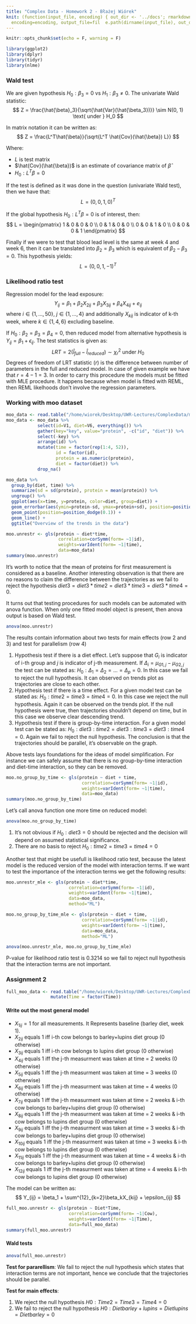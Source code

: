 ```yaml
---
title: "Complex Data - Homework 2 - Błażej Wiórek" 
knit: (function(input_file, encoding) { out_dir <- '../docs'; rmarkdown::render(input_file,
  encoding=encoding, output_file=fil  e.path(dirname(input_file), out_dir, 'ComplexData2.html'))})
---
```


```r
knitr::opts_chunk$set(echo = F, warning = F)

library(ggplot2)
library(dplyr)
library(tidyr)
library(nlme)
```

### Wald test

We are given hypothesis $H_0: \beta_3 = 0$ vs $H_1: \beta_3 \neq 0$. The univariate Wald statistic:
$$
Z = \frac{\hat{\beta}_3}{\sqrt{\hat{Var}(\hat{\beta_3})}} \sim N(0, 1) \text{ under } H_0
$$

In matrix notation it can be written as:
$$
Z = \frac{L^T\hat{\beta}}{\sqrt{L^T \hat{Cov}(\hat{\beta}) L}}
$$

Where:

* $L$ is test matrix
* $\hat{Cov}(\hat{\beta})$ is an estimate of covariance matrix of $\hat{\beta}$
* $H_0: L^T\beta = 0$

If the test is defined as it was done in the question (univariate Wald test), then we have that:
$$
L = (0, 0, 1, 0)^T
$$

If the global hypothesis $H_0: L^T\beta=0$ is of interest, then:
$$
L = 
\begin{pmatrix}
1 & 0 & 0 & 0 \\
0 & 1 & 0 & 0 \\
0 & 0 & 1 & 0 \\
0 & 0 & 0 & 1
\end{pmatrix}
$$


Finally if we were to test that blood lead level is the same at week 4 and week 6, then it can be translated into $\beta_2 = \beta_3$ which is equivalent of $\beta_2 - \beta_3 = 0$. This hypothesis yields:
$$
L = (0, 0, 1, -1)^T
$$

### Likelihood ratio test

Regression model for the lead exposure: 
$$
Y_{ij} = \beta_1 + \beta_2 X_{2ij} + \beta_3 X_{3ij} + \beta_4 X_{4ij} + e_{ij}
$$
where $i \in \{1, ..., 50\}$, $j \in \{1, ..., 4\}$ and additionally $X_{kij}$ is indicator of k-th week, where $k \in \{1, 4, 6\}$ excluding baseline. 

If $H_0: \beta_2 = \beta_3 = \beta_4 = 0$, then reduced model from alternative hypothesis is $Y_{ij} = \beta_1 + \epsilon_{ij}$. The test statistics is given as:
$$
LRT = 2(\hat{l}_{full} - \hat{l}_{reduced}) \sim \chi^2_r \text{ under } H_0
$$
Degrees of freedom of LRT statistic ($r$) is the difference between number of parameters in the full and reduced model. In case of given example we have that $r = 4 - 1 = 3$. In order to carry this procedure the models must be fitted with MLE procedure. It happens because when model is fitted with REML, then REML likelhoods don’t involve the regression parameters.

### Working with moo dataset

```r
moo_data <- read.table("/home/wiorek/Desktop/UWR-Lectures/ComplexData/moo", header=F)
moo_data <- moo_data %>% 
            select(id=V1, diet=V6, everything()) %>% 
            gather(key="key", value="protein", -c("id", "diet")) %>%
            select(-key) %>%
            arrange(id) %>%
            mutate(time = factor(rep(1:4, 52)),
                   id = factor(id),
                   protein = as.numeric(protein),
                   diet = factor(diet)) %>%
            drop_na()
```

```r
moo_data %>% 
  group_by(diet, time) %>%
  summarize(sd = sd(protein), protein = mean(protein)) %>% 
  ungroup() %>%
  ggplot(aes(x=time, y=protein, color=diet, group=diet)) + 
  geom_errorbar(aes(ymin=protein-sd, ymax=protein+sd), position=position_dodge(0.1)) + 
  geom_point(position=position_dodge(0.1)) +
  geom_line() + 
  ggtitle("Overview of the trends in the data")
```

```r
moo.unrestr <- gls(protein ~ diet*time,
                    correlation=corSymm(form= ~1|id),
                    weights=varIdent(form= ~1|time),
                    data=moo_data)
summary(moo.unrestr)
```

It's worth to notice that the mean of proteins for first measurement is considered as a baseline. Another interesting observation is that there are no reasons to claim the difference between the trajectories as we fail to reject the hypothesis $diet3 = diet3*time2 = diet3*time3=diet3*time4 = 0$.

It turns out that testing procedures for such models can be automated with anova function. When only one fitted model object is present, then anova output is based on Wald test.
```r
anova(moo.unrestr)
```

The results contain information about two tests for main effects (row 2 and 3) and test for parallelism (row 4)

1. Hypothesis test if there is a diet effect. Let's suppose that $G_i$ is indicator of i-th group and $j$ is indicator of j-th measurement. If $\Delta_i = \mu_{G1, j} - \mu_{G2, j}$ the test can be stated as: $H_0: \Delta_1 = \Delta_2 = ... = \Delta_p = 0$. In this case we fail to reject the null hypothesis. It can observed on trends plot as trajectories are close to each other. 
2. Hypothesis test if there is a time effect. For a given model test can be stated as: $H_0: time2 = time3 = time4 = 0$. In this case we reject the null hypothesis. Again it can be observed on the trends plot. If the null hypothesis were true, then trajectories shouldn't depend on time, but in this case we observe clear descending trend. 
3. Hypothesis test if there is group-by-time interaction. For a given model test can be stated as: $H_0: diet3:time2 = diet3:time3 = diet3:time4 = 0$. Again we fail to reject the null hypothesis. The conclusion is that the trajectories should be parallel, it's observable on the graph. 

Above tests lays foundations for the ideas of model simplification. For instance we can safely assume that there is no group-by-time interaction and diet-time interaction, so they can be removed.
```r
moo.no_group_by_time <- gls(protein ~ diet + time,
                             correlation=corSymm(form= ~1|id),
                             weights=varIdent(form= ~1|time),
                             data=moo_data)
summary(moo.no_group_by_time)
```

Let's call anova function one more time on reduced model:
```r
anova(moo.no_group_by_time)
```

1. It's not obvious if $H_0: diet3 = 0$ should be rejected and the decision will depend on assumed statistical significance.
2. There are no basis to reject $H_0: time2=time3=time4=0$

Another test that might be usefull is likelihood ratio test, because the latest model is the reduced version of the model with interaction terms. If we want to test the importance of the interaction terms we get the following results:
```r
moo.unrestr_mle <- gls(protein ~ diet*time,
                        correlation=corSymm(form= ~1|id),
                        weights=varIdent(form= ~1|time),
                        data=moo_data,
                        method="ML")

moo.no_group_by_time_mle <- gls(protein ~ diet + time,
                             correlation=corSymm(form= ~1|id),
                             weights=varIdent(form= ~1|time),
                             data=moo_data,
                             method="ML")

anova(moo.unrestr_mle, moo.no_group_by_time_mle)
```
P-value for likelihood ratio test is 0.3214 so we fail to reject null hypothesis that the interaction terms are not important. 

### Assignment 2

```r
full_moo_data <- read.table("/home/wiorek/Desktop/UWR-Lectures/ComplexData/full_moo", header=T) %>%
                 mutate(Time = factor(Time))
```

#### Write out the most general model

* $X_{1ij} = 1$ for all measurements. It Represents baseline (barley diet, week 1). 
* $X_{2ij}$ equals 1 iff i-th cow belongs to barley+lupins diet group (0 otherwise)
* $X_{3ij}$ equals 1 iff i-th cow belongs to lupins diet group (0 otherwise)
* $X_{4ij}$ equals 1 iff the j-th measurment was taken at time = 2 weeks (0 otherwise)
* $X_{5ij}$ equals 1 iff the j-th measurment was taken at time = 3 weeks (0 otherwise)
* $X_{6ij}$ equals 1 iff the j-th measurment was taken at time = 4 weeks (0 otherwise)
* $X_{7ij}$ equals 1 iff the j-th measurment was taken at time = 2 weeks & i-th cow belongs to barley+lupins diet group (0 otherwise)
* $X_{8ij}$ equals 1 iff the j-th measurment was taken at time = 2 weeks & i-th cow belongs to lupins diet group (0 otherwise)
* $X_{9ij}$ equals 1 iff the j-th measurment was taken at time = 3 weeks & i-th cow belongs to barley+lupins diet group (0 otherwise)
* $X_{10ij}$ equals 1 iff the j-th measurment was taken at time = 3 weeks & i-th cow belongs to lupins diet group (0 otherwise)
* $X_{11ij}$ equals 1 iff the j-th measurment was taken at time = 4 weeks & i-th cow belongs to barley+lupins diet group (0 otherwise)
* $X_{12ij}$ equals 1 iff the j-th measurment was taken at time = 4 weeks & i-th cow belongs to lupins diet group (0 otherwise)

The model can be written as:
$$
Y_{ij} = \beta_1 + \sum^{12}_{k=2}\beta_kX_{kij} + \epsilon_{ij}
$$

```r
full_moo.unrestr <- gls(protein ~ Diet*Time,
                        correlation=corSymm(form= ~1|Cow),
                        weights=varIdent(form= ~1|Time),
                        data=full_moo_data)
summary(full_moo.unrestr)
```

#### Wald tests

```r
anova(full_moo.unrestr)
```

**Test for pararellism**: 
We fail to reject the null hypothesis which states that interaction terms are not important, hence we conclude that the trajectories should be parallel.

**Test for main effects**:

1. We reject the null hypothesis $H0: Time2=Time3=Time4=0$
2. We fail to reject the null hypothesis $H0:Dietbarley+lupins = Dietlupins = Dietbarley = 0$


